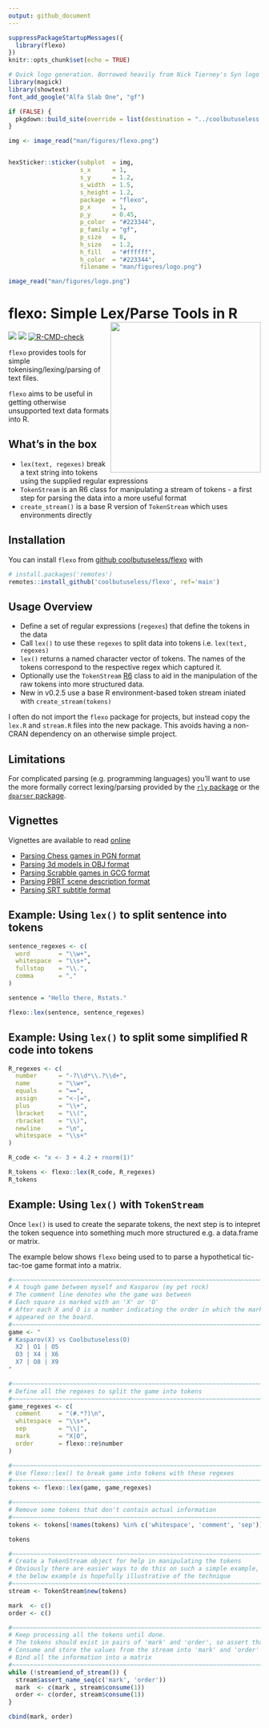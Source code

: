 ```yaml
---
output: github_document
---
```


<!-- README.md is generated from README.Rmd. Please edit that file -->


```r
suppressPackageStartupMessages({
  library(flexo)
})
knitr::opts_chunk$set(echo = TRUE)
```




```r
# Quick logo generation. Borrowed heavily from Nick Tierney's Syn logo process
library(magick)
library(showtext)
font_add_google("Alfa Slab One", "gf")

if (FALSE) {
  pkgdown::build_site(override = list(destination = "../coolbutuseless.github.io/package/flexo"))
}
```


```r
img <- image_read("man/figures/flexo.png")


hexSticker::sticker(subplot  = img,
                    s_x      = 1,
                    s_y      = 1.2,
                    s_width  = 1.5,
                    s_height = 1.2,
                    package  = "flexo",
                    p_x      = 1,
                    p_y      = 0.45,
                    p_color  = "#223344",
                    p_family = "gf",
                    p_size   = 8,
                    h_size   = 1.2,
                    h_fill   = "#ffffff",
                    h_color  = "#223344",
                    filename = "man/figures/logo.png")

image_read("man/figures/logo.png")
```



# flexo: Simple Lex/Parse Tools in R    <img src="man/figures/logo.png" align="right" height=300 />

<!-- badges: start -->
![](https://img.shields.io/badge/cool-useless-green.svg)
![](https://img.shields.io/badge/test coverage-100%25-blue.svg)
[![R-CMD-check](https://github.com/coolbutuseless/flexo/workflows/R-CMD-check/badge.svg)](https://github.com/coolbutuseless/flexo/actions)
<!-- badges: end -->
  
`flexo` provides tools for simple tokenising/lexing/parsing of text files.  

`flexo` aims to be useful in getting otherwise unsupported text data formats into R. 


## What's in the box

* `lex(text, regexes)` break a text string into tokens using the supplied 
   regular expressions
* `TokenStream` is an R6 class for manipulating a stream of tokens - a 
  first step for parsing the data into a more useful format
* `create_stream()` is a base R version of `TokenStream` which uses environments
  directly

Installation
-----------------------------------------------------------------------------

You can install `flexo` from [github coolbutuseless/flexo](https://github.com/coolbutuseless/flexo) with 

```r
# install.packages('remotes')
remotes::install_github('coolbutuseless/flexo', ref='main')
```


Usage Overview
-----------------------------------------------------------------------------

* Define a set of regular expressions (`regexes`) that define the tokens in the data
* Call `lex()` to use these `regexes` to split data into tokens i.e. `lex(text, regexes)`
* `lex()` returns a named character vector of tokens.  The names of the tokens
  correspond to the respective regex which captured it.
* Optionally use the `TokenStream` [R6](https://cran.r-project.org/package=R6) 
class to aid in the manipulation of the raw tokens into more structured data.
* New in v0.2.5 use a base R environment-based token stream iniated with 
  `create_stream(tokens)`
  

I often do not import the `flexo` package for projects, but instead copy 
the `lex.R` and `stream.R` files into the new package.  This avoids having
a non-CRAN dependency on an otherwise simple project.
  

Limitations
-----------------------------------------------------------------------------

For complicated parsing (e.g. programming languages) you'll want to use the more 
formally correct lexing/parsing provided by the [`rly` package](https://cran.r-project.org/package=rly) 
or the [`dparser` package](https://cran.r-project.org/package=dparser).


Vignettes
-----------------------------------------------------------------------------

Vignettes are available to read [online](https://coolbutuseless.github.io/package/flexo)

* [Parsing Chess games in PGN format](https://coolbutuseless.github.io/package/flexo/articles/chess.html)
* [Parsing 3d models in OBJ format](https://coolbutuseless.github.io/package/flexo/articles/parse_obj.html)
* [Parsing Scrabble games in GCG format](https://coolbutuseless.github.io/package/flexo/articles/Scrabble.html)
* [Parsing PBRT scene description format](https://coolbutuseless.github.io/package/flexo/articles/PBRT.html)
* [Parsing SRT subtitle format](https://coolbutuseless.github.io/package/flexo/articles/srt.html)



Example: Using `lex()` to split sentence into tokens
-----------------------------------------------------------------------------
```r
sentence_regexes <- c(
  word        = "\\w+", 
  whitespace  = "\\s+",
  fullstop    = "\\.",
  comma       = ","
)

sentence = "Hello there, Rstats."

flexo::lex(sentence, sentence_regexes)
```



Example: Using `lex()` to split some simplified R code into tokens
-----------------------------------------------------------------------------

```r
R_regexes <- c(
  number      = "-?\\d*\\.?\\d+",
  name        = "\\w+",
  equals      = "==",
  assign      = "<-|=",
  plus        = "\\+",
  lbracket    = "\\(",
  rbracket    = "\\)",
  newline     = "\n",
  whitespace  = "\\s+"
)

R_code <- "x <- 3 + 4.2 + rnorm(1)"

R_tokens <- flexo::lex(R_code, R_regexes)
R_tokens
```


Example: Using `lex()` with `TokenStream` 
-----------------------------------------------------------------------------

Once `lex()` is used to create the separate tokens, the next step is to intepret
the token sequence into something much more structured e.g. a data.frame or
matrix.

The example below shows `flexo` being used to to parse a hypothetical tic-tac-toe 
game format into a matrix.

```r
#~~~~~~~~~~~~~~~~~~~~~~~~~~~~~~~~~~~~~~~~~~~~~~~~~~~~~~~~~~~~~~~~~~~~~~~~~~~~
# A tough game between myself and Kasparov (my pet rock)
# The comment line denotes who the game was between
# Each square is marked with an 'X' or 'O'
# After each X and O is a number indicating the order in which the mark
# appeared on the board.
#~~~~~~~~~~~~~~~~~~~~~~~~~~~~~~~~~~~~~~~~~~~~~~~~~~~~~~~~~~~~~~~~~~~~~~~~~~~~
game <- "
# Kasparov(X) vs Coolbutuseless(O)
  X2 | O1 | O5 
  O3 | X4 | X6
  X7 | O8 | X9
"

#~~~~~~~~~~~~~~~~~~~~~~~~~~~~~~~~~~~~~~~~~~~~~~~~~~~~~~~~~~~~~~~~~~~~~~~~~~~~
# Define all the regexes to split the game into tokens
#~~~~~~~~~~~~~~~~~~~~~~~~~~~~~~~~~~~~~~~~~~~~~~~~~~~~~~~~~~~~~~~~~~~~~~~~~~~~
game_regexes <- c(
  comment     = "(#.*?)\n", 
  whitespace  = "\\s+",
  sep         = "\\|",
  mark        = "X|O",
  order       = flexo::re$number
)

#~~~~~~~~~~~~~~~~~~~~~~~~~~~~~~~~~~~~~~~~~~~~~~~~~~~~~~~~~~~~~~~~~~~~~~~~~~~~
# Use flexo::lex() to break game into tokens with these regexes
#~~~~~~~~~~~~~~~~~~~~~~~~~~~~~~~~~~~~~~~~~~~~~~~~~~~~~~~~~~~~~~~~~~~~~~~~~~~~
tokens <- flexo::lex(game, game_regexes)

#~~~~~~~~~~~~~~~~~~~~~~~~~~~~~~~~~~~~~~~~~~~~~~~~~~~~~~~~~~~~~~~~~~~~~~~~~~~~
# Remove some tokens that don't contain actual information
#~~~~~~~~~~~~~~~~~~~~~~~~~~~~~~~~~~~~~~~~~~~~~~~~~~~~~~~~~~~~~~~~~~~~~~~~~~~~
tokens <- tokens[!names(tokens) %in% c('whitespace', 'comment', 'sep')]

tokens

#~~~~~~~~~~~~~~~~~~~~~~~~~~~~~~~~~~~~~~~~~~~~~~~~~~~~~~~~~~~~~~~~~~~~~~~~~~~~
# Create a TokenStream object for help in manipulating the tokens
# Obviously there are easier ways to do this on such a simple example, but 
# the below example is hopefully illustrative of the technique
#~~~~~~~~~~~~~~~~~~~~~~~~~~~~~~~~~~~~~~~~~~~~~~~~~~~~~~~~~~~~~~~~~~~~~~~~~~~~
stream <- TokenStream$new(tokens)

mark  <- c()
order <- c()

#~~~~~~~~~~~~~~~~~~~~~~~~~~~~~~~~~~~~~~~~~~~~~~~~~~~~~~~~~~~~~~~~~~~~~~~~~~~~
# Keep processing all the tokens until done.  
# The tokens should exist in pairs of 'mark' and 'order', so assert that pairing
# Consume and store the values from the stream into 'mark' and 'order' vectors
# Bind all the information into a matrix
#~~~~~~~~~~~~~~~~~~~~~~~~~~~~~~~~~~~~~~~~~~~~~~~~~~~~~~~~~~~~~~~~~~~~~~~~~~~~
while (!stream$end_of_stream()) {
  stream$assert_name_seq(c('mark', 'order'))
  mark  <- c(mark , stream$consume(1))
  order <- c(order, stream$consume(1))
}

cbind(mark, order)
```
























